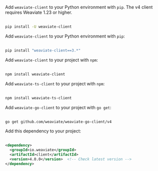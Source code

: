 
<Tabs groupId="languages">
<TabItem value="py" label="Python Client v4">

Add `weaviate-client` to your Python environment with `pip`. The v4 client requires Weaviate 1.23 or higher.<br/><br/>

```bash
pip install -U weaviate-client
```

</TabItem>
<TabItem value="py3" label="Python Client v3">

Add `weaviate-client` to your Python environment with `pip`:<br/><br/>

```bash
pip install "weaviate-client==3.*"
```

</TabItem>
<TabItem value="js" label="JS/TS Client v3">

Add `weaviate-client` to your project with `npm`:<br/><br/>

```bash
npm install weaviate-client
```

</TabItem>
<TabItem value="js2" label="JS/TS Client v2">

Add `weaviate-ts-client` to your project with `npm`:<br/><br/>

```bash
npm install weaviate-ts-client
```

</TabItem>
<TabItem value="go" label="Go">

Add `weaviate-go-client` to your project with `go get`:<br/><br/>

```bash
go get github.com/weaviate/weaviate-go-client/v4
```

</TabItem>
<TabItem value="java" label="Java">

Add this dependency to your project:<br/><br/>

```xml
<dependency>
  <groupId>io.weaviate</groupId>
  <artifactId>client</artifactId>
  <version>4.0.0</version>  <!-- Check latest version -->
</dependency>
```

</TabItem>
</Tabs>
